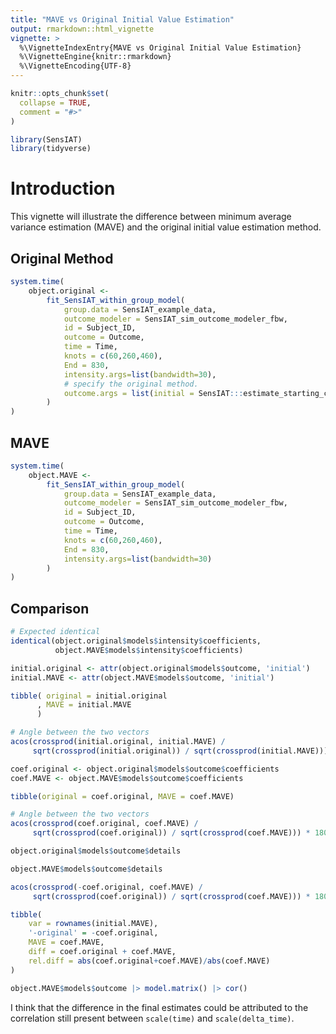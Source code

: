 ```yaml
---
title: "MAVE vs Original Initial Value Estimation"
output: rmarkdown::html_vignette
vignette: >
  %\VignetteIndexEntry{MAVE vs Original Initial Value Estimation}
  %\VignetteEngine{knitr::rmarkdown}
  %\VignetteEncoding{UTF-8}
---
```


```r
knitr::opts_chunk$set(
  collapse = TRUE,
  comment = "#>"
)
```

```r
library(SensIAT)
library(tidyverse)
```

# Introduction

This vignette will illustrate the difference between minimum average variance estimation (MAVE) and the original initial value estimation method. 


## Original Method

```r
system.time(
    object.original <-
        fit_SensIAT_within_group_model(
            group.data = SensIAT_example_data,
            outcome_modeler = SensIAT_sim_outcome_modeler_fbw,
            id = Subject_ID,
            outcome = Outcome,
            time = Time,
            knots = c(60,260,460),
            End = 830,
            intensity.args=list(bandwidth=30),
            # specify the original method.
            outcome.args = list(initial = SensIAT:::estimate_starting_coefficients)
        )
)
```

## MAVE
```r
system.time(
    object.MAVE <-
        fit_SensIAT_within_group_model(
            group.data = SensIAT_example_data,
            outcome_modeler = SensIAT_sim_outcome_modeler_fbw,
            id = Subject_ID,
            outcome = Outcome,
            time = Time,
            knots = c(60,260,460),
            End = 830,
            intensity.args=list(bandwidth=30)
        )
)
```

## Comparison

```r
# Expected identical
identical(object.original$models$intensity$coefficients, 
          object.MAVE$models$intensity$coefficients)

initial.original <- attr(object.original$models$outcome, 'initial')
initial.MAVE <- attr(object.MAVE$models$outcome, 'initial')

tibble( original = initial.original
      , MAVE = initial.MAVE
      )

# Angle between the two vectors
acos(crossprod(initial.original, initial.MAVE) /
     sqrt(crossprod(initial.original)) / sqrt(crossprod(initial.MAVE))) * 180 / pi
```
```r

coef.original <- object.original$models$outcome$coefficients
coef.MAVE <- object.MAVE$models$outcome$coefficients

tibble(original = coef.original, MAVE = coef.MAVE)

# Angle between the two vectors
acos(crossprod(coef.original, coef.MAVE) /
     sqrt(crossprod(coef.original)) / sqrt(crossprod(coef.MAVE))) * 180 / pi


```
```r
object.original$models$outcome$details

```

```r
object.MAVE$models$outcome$details

```

```r
acos(crossprod(-coef.original, coef.MAVE) /
     sqrt(crossprod(coef.original)) / sqrt(crossprod(coef.MAVE))) * 180 / pi
```
```r
tibble(
    var = rownames(initial.MAVE),
    '-original' = -coef.original, 
    MAVE = coef.MAVE,
    diff = coef.original + coef.MAVE,
    rel.diff = abs(coef.original+coef.MAVE)/abs(coef.MAVE)
)
```
```r
object.MAVE$models$outcome |> model.matrix() |> cor()
```
I think that the difference in the final estimates could be attributed to the correlation still present between `scale(time)` and `scale(delta_time)`.

